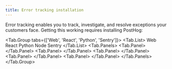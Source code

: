```yaml
---
title: Error tracking installation
---
```



<BetaFeedbackBanner />

Error tracking enables you to track, investigate, and resolve exceptions your customers face. Getting this working requires installing PostHog: 

<!-- prettier-ignore -->
<Tab.Group tabs={['Web', 'React', 'Python', 'Sentry']}>
    <Tab.List>
      <Tab>Web</Tab>
      <Tab>React</Tab>
      <Tab>Python</Tab>
      <Tab>Node</Tab>
      <Tab>Sentry</Tab>
    </Tab.List>
    <Tab.Panels>
        <Tab.Panel>
          <WebInstall />
          <JSWebErrorTracking />
        </Tab.Panel>
        <Tab.Panel>
          <ReactInstall />
          <JSWebErrorTracking />
        </Tab.Panel>
        <Tab.Panel>
          <PythonInstall />
          <PythonErrorTracking />
        </Tab.Panel>
        <Tab.Panel>
          <NodeInstall />
          <NodeErrorTracking />
        </Tab.Panel>
        <Tab.Panel>
          <SentryInstall />
        </Tab.Panel>
    </Tab.Panels>
</Tab.Group>